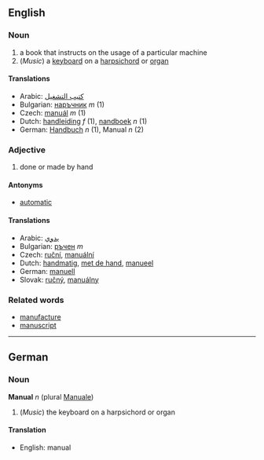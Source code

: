 ==English==

===Noun===

# a book that instructs on the usage of a particular machine
# (''Music'') a [[keyboard]] on a [[harpsichord]] or [[organ]]

====Translations====
*Arabic: [[كتيب التشغيل]]
*Bulgarian: [[наръчник]] ''m'' (1)
*Czech: [[manuál]] ''m'' (1)
*Dutch: [[handleiding]] ''f'' (1), [[nandboek]] ''n'' (1)
*German: [[Handbuch]] ''n'' (1), Manual ''n'' (2)

===Adjective===

# done or made by hand

====Antonyms====

*[[automatic]]

====Translations====
*Arabic: [[يدوي]]
*Bulgarian: [[ръчен]] ''m''
*Czech:  [[ruční]], [[manuální]]
*Dutch: [[handmatig]], [[met de hand]], [[manueel]]
*German: [[manuell]]
*Slovak:  [[ručný]], [[manuálny]]

===Related words===

*[[manufacture]]
*[[manuscript]]

----
==German==
===Noun===
'''Manual''' ''n'' (plural [[Manuale]])

# (''Music'') the keyboard on a harpsichord or organ

====Translation====
*English: manual